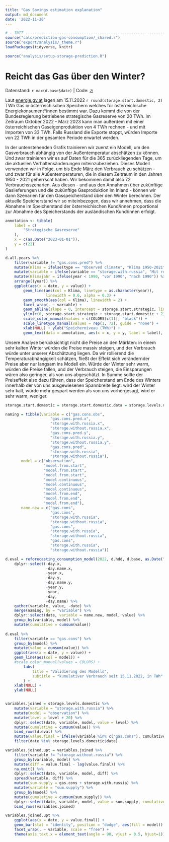 ```yaml
---
title: "Gas Savings estimation explanation"
output: md_document
date: '2022-11-20'
---
```


```r
# - INIT -----------------------------------------------------------------------
source("calc/prediction-gas-consumption/_shared.r")
source("export/analysis/_theme.r")
loadPackages(tidyverse, knitr)

source("analysis/setup-storage-prediction.R")

```


# Reicht das Gas über den Winter?
<p class="meta">
    Datenstand: `r max(d.base$date)` | 
    Code: <a href="https://github.com/energy-monitor/explore/blob/main/analysis/gas-availability.rmd" target="_blank">↗</a>
</p>

Laut [energie.gv.at](https://energie.gv.at) lagen am 15.11.2022 `r round(storage.start.domestic, 2)` TWh Gas in österreichischen Speichern welches für österreichische Energiekonsument*innen bestimmt war. Dazu kommt die von der Bundesregierung betriebene strategische Gasreserve von 20 TWh. Im Zeitraum Oktober 2022 - März 2023 kann man außerdem mit einer österreichischen Gaseigenproduktion von 4 TWh rechnen - und mit Importen von 33 TWh. Falls Russland die Exporte stoppt, würden Importe von 22 TWh in der gesamten Periode erwartet werden. 

In der untenstehenden Grafik trainieren wir zuerst ein Modell, um den Gasverbrauch abhängig von der Außentemperatur abschätzen zu können. Und zwar trainieren wir es auf Daten für die 365 zurückliegenden Tage, um die aktuellen Verhaltensänderungen miteinzubeziehen. Dieses Modell verwenden wir in Folge, um bis Ende März den Verbrauch zu schätzen - und zwar für alle Außentemperaturen, die in diesem Zeitraum in den Jahren 1950 - 2021 geherrscht haben. Wir bekommen damit also 72 Verbrauchsszenarien. Aus diesen - und aus den Annahmen über zukünftige Gaslieferungen und die zukünftige Gasproduktion im Inland - können wir dann Szenarien für den Gasspeicherstand über den Winter berechnen. Der aktuelle Speicherstand wir so miteinbezogen, dass wir annehmen, dass die Abnahme im Speicherstand der österreichischen Kund/innen proportional zur Abnahme des Speicherstands der ausländischen Kund/innen erfolgt. 

```r
annotation <- tibble(
    label = c(
        "Strategische Gasreserve"
    ),
    x = c(as.Date("2023-01-01")),
    y = c(22)
)

d.all.years %>%
    filter(variable != "gas.cons.pred") %>% 
    mutate(Klima = ifelse(type == "Observed climate", "Klima 1950-2021", "Klima 1950-2021\nkorrigiert")) |> 
    mutate(variable = ifelse(variable == "storage.with.russia", "Mit russischem Gas", "Ohne russisches Gas")) %>%
    mutate(Klimajahr = ifelse(year < 1990, "vor 1990", "nach 1990")) %>% 
    arrange((year)) %>% 
    ggplot(aes(x = date, y = value)) +
        geom_line(aes(col = Klima, linetype = as.character(year)), 
                  linewidth = 0.6, alpha = 0.3) +
        geom_smooth(aes(col = Klima), linewidth = 2) +
        facet_wrap(. ~ variable) +
        geom_abline(slope = 0, intercept = storage.start.strategic, linetype = 2) +
        ylim(c(0, storage.start.strategic + storage.start.domestic + 2)) +
        scale_color_manual(values = c(COLORS[c(1)], "black")) +
        scale_linetype_manual(values = rep(1, 72), guide = "none") +
        xlab(NULL) + ylab("Speicherniveau (TWh)") +
        geom_text(data = annotation, aes(x = x, y = y, label = label), size = 3) 
```

Unsere Analyse berücksichtigt nicht die Preise an den Märkten: in einem sehr kalten Winter würden die Preise massiv steigen, und der Verbrauch würde unter unserer Abschätzung liegen. Da wir rollierend die Temperaturabhängigkeit schätzen, fließt der Effekt sich verändernder Preise aber nur langsam ins Modell ein. Würde der Winter sehr warm, würden die Preise fallen, und der Verbrauch steigen, die Einsparungen wären also geringer, als von uns abgeschätzt. In Summe sollte der Preiseffekt also dazu führen, dass der Speicherstand am Ende des Winters innerhalb der von uns ausgewiesenen Spannbreite liegt: wird der Winter sehr kalt, würde mehr gespart werden als von uns vorhergesagt, wird er sehr warm, weniger.

``` r

storage.start.domestic = storage.start.domestic.data = storage.levels.domestic %>% slice_head(n = 1) %>% .$level

naming = tibble(variable = c("gas.cons.obs",
                    "gas.cons.pred.x",
                    "storage.with.russia.x",
                    "storage.without.russia.x",
                    "gas.cons.pred.y",
                    "storage.with.russia.y",
                    "storage.without.russia.y",
                    "gas.cons.pred",
                    "storage.with.russia",
                    "storage.without.russia"),
       model = c("observation",
                 "model.from.start",
                 "model.from.start",
                 "model.from.start",
                 "model.continuous",
                 "model.continuous",
                 "model.continuous",
                 "model.from.end",
                 "model.from.end",
                 "model.from.end"),
       name.new = c("gas.cons",
                    "gas.cons",
                    "storage.with.russia",
                    "storage.without.russia",
                    "gas.cons",
                    "storage.with.russia",
                    "storage.without.russia",
                    "gas.cons",
                    "storage.with.russia",
                    "storage.without.russia"))

d.eval = reforecasting_consumption_model(2022, d.hdd, d.base, as.Date("2022-11-15"), max.date) %>% 
    dplyr::select(-day.x, 
                  -day.name.x, 
                  -year.x, 
                  -day.y, 
                  -day.name.y, 
                  -year.y, 
                  -year,
                  -day,
                  -day.name) %>% 
    gather(variable, value, -date) %>% 
    merge(naming, by = "variable") %>% 
    dplyr::select(date, variable = name.new, model, value) %>% 
    group_by(variable, model) %>% 
    mutate(cumulative = cumsum(value))
    
d.eval %>% 
    filter(variable == "gas.cons") %>% 
    group_by(model) %>% 
    mutate(value = cumsum(value)) %>% 
    ggplot(aes(x = date, y = value)) +
    geom_line(aes(col = model)) +
    #scale_color_manual(values = COLORS) +
        labs(
            title = "Validierung des Modells",
            subtitle = "kumulativer Verbrauch seit 15.11.2022, in TWh"
        ) +
    xlab(NULL) +
    ylab(NULL)



```
``` r
variables.joined = storage.levels.domestic %>% 
    mutate(variable = "storage.with.russia") %>% 
    mutate(model = "observation") %>% 
    mutate(level = level + 20) %>% 
    dplyr::select(date, variable, model, value = level) %>% 
    mutate(cumulative = cumsum(value)) %>% 
    bind_rows(d.eval) %>%
    mutate(value.final = ifelse(variable %in% c("gas.cons"), cumulative, value)) %>% 
    filter(date %in% storage.levels.domestic$date) 

variables.joined.upt = variables.joined %>% 
    filter(variable != "storage.without.russia") %>% 
    group_by(variable, model) %>% 
    mutate(diff = value.final - lag(value.final)) %>% 
    na.omit() %>% 
    dplyr::select(date, variable, model, diff) %>% 
    spread(variable, diff) %>% 
    mutate(sum.supply = gas.cons + storage.with.russia) %>% 
    mutate(variable = "sum.supply") %>% 
    group_by(model) %>% 
    mutate(cumulative = cumsum(sum.supply)) %>% 
    dplyr::select(date, variable, model, value = sum.supply, cumulative = cumulative, value.final = cumulative) %>% 
    bind_rows(variables.joined)

variables.joined.upt %>% 
    ggplot(aes(x = date, y = value.final)) +
    geom_bar(stat = "identity", position = "dodge", aes(fill = model)) +
    facet_wrap(. ~ variable, scale = "free") + 
    theme(axis.text.x = element_text(angle = 90, vjust = 0.5, hjust=1))
```

